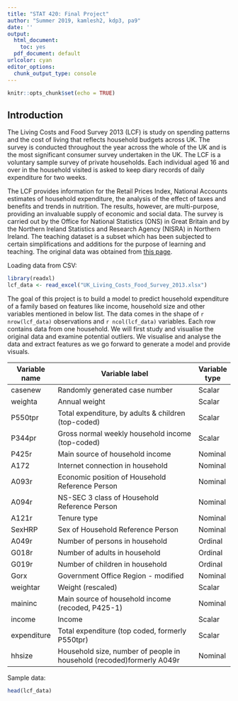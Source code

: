 ```yaml
---
title: "STAT 420: Final Project"
author: "Summer 2019, kamlesh2, kdp3, pa9"
date: ''
output:
  html_document: 
    toc: yes
  pdf_document: default
urlcolor: cyan
editor_options: 
  chunk_output_type: console
---
```


```r
knitr::opts_chunk$set(echo = TRUE)
```

## Introduction

The Living Costs and Food Survey 2013 (LCF) is study on spending patterns and the cost of living that reflects household budgets across UK. The survey is conducted throughout the year across the whole of the UK and is the most significant consumer survey undertaken in the UK. The LCF is a voluntary sample survey of private households. Each individual aged 16 and over in the household visited is asked to keep diary records of daily expenditure for two weeks.

The LCF provides information for the Retail Prices Index, National Accounts estimates of household expenditure, the analysis of the effect of taxes and benefits and trends in nutrition. The results, however, are multi-purpose, providing an invaluable supply of economic and social data. The survey is carried out by the Office for National Statistics (ONS) in Great Britain and by the Northern Ireland Statistics and Research Agency (NISRA) in Northern Ireland. The teaching dataset is a subset which has been subjected to certain simplifications and additions for the purpose of learning and teaching. The original data was obtained from [this page](https://beta.ukdataservice.ac.uk/datacatalogue/studies/study?id=7932#!/details).

Loading data from CSV:
```r
library(readxl)
lcf_data <- read_excel("UK_Living_Costs_Food_Survey_2013.xlsx")
```

The goal of this project is to build a model to predict household expenditure of a family based on features like income, household size and other variables mentioned in below list. The data comes in the shape of ```r nrow(lcf_data)``` observations and ```r ncol(lcf_data)``` variables. Each row contains data from one household. We will first study and visualise the original data and examine potential outliers. We visualise and analyse the data and extract features as we go forward to generate a model and provide visuals.


| Variable name | Variable label                                                        | Variable type |
|---------------|-----------------------------------------------------------------------|---------------|
| casenew       | Randomly generated case number                                        | Scalar        |
| weighta       | Annual weight                                                         | Scalar        |
| P550tpr       | Total expenditure, by adults & children (top-coded)                   | Scalar        |
| P344pr        | Gross normal weekly household income (top-coded)                      | Scalar        |
| P425r         | Main source of household income                                       | Nominal       |
| A172          | Internet connection in household                                      | Nominal       |
| A093r         | Economic position of Household Reference Person                       | Nominal       |
| A094r         | NS-SEC 3 class of Household Reference Person                          | Nominal       |
| A121r         | Tenure type                                                           | Nominal       |
| SexHRP        | Sex of Household Reference Person                                     | Nominal       |
| A049r         | Number of persons in household                                        | Ordinal       |
| G018r         | Number of adults in household                                         | Ordinal       |
| G019r         | Number of children in household                                       | Ordinal       |
| Gorx          | Government Office Region - modified                                   | Nominal       |
| weightar      | Weight (rescaled)                                                     | Scalar        |
| maininc       | Main source of household income (recoded, P425-1)                     | Nominal       |
| income        | Income                                                                | Scalar        |
| expenditure   | Total expenditure (top coded, formerly P550tpr)                       | Scalar        |
| hhsize        | Household size, number of people in household (recoded)formerly A049r | Nominal       |

Sample data:
```r
head(lcf_data)
```

